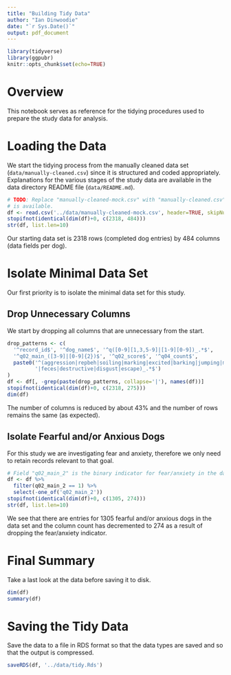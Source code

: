 ```yaml
---
title: "Building Tidy Data"
author: "Ian Dinwoodie"
date: "`r Sys.Date()`"
output: pdf_document
---
```


```r
library(tidyverse)
library(ggpubr)
knitr::opts_chunk$set(echo=TRUE)
```

# Overview

This notebook serves as reference for the tidying procedures used to prepare the
study data for analysis.

# Loading the Data

We start the tidying process from the manually cleaned data set
(`data/manually-cleaned.csv`) since it is structured and coded appropriately.
Explanations for the various stages of the study data are available in the data
directory README file (`data/README.md`).

```r
# TODO: Replace "manually-cleaned-mock.csv" with "manually-cleaned.csv" when it
# is available.
df <- read.csv('../data/manually-cleaned-mock.csv', header=TRUE, skipNul=TRUE)
stopifnot(identical(dim(df)+0, c(2318, 484)))
str(df, list.len=10)
```

Our starting data set is 2318 rows (completed dog entries) by 484 columns (data
fields per dog).

# Isolate Minimal Data Set

Our first priority is to isolate the minimal data set for this study.

## Drop Unnecessary Columns

We start by dropping all columns that are unnecessary from the start.

```r
drop_patterns <- c(
  '^record_id$', '^dog_name$', '^q([0-9][1,3,5-9]|[1-9][0-9])_.*$',
  '^q02_main_([3-9]|[0-9]{2})$', '^q02_score$', '^q04_count$',
  paste0('^(aggression|repbeh|soiling|marking|excited|barking|jumping|mounting',
         '|feces|destructive|disgust|escape)_.*$')
)
df <- df[, -grep(paste(drop_patterns, collapse='|'), names(df))]
stopifnot(identical(dim(df)+0, c(2318, 275)))
dim(df)
```

The number of columns is reduced by about 43% and the number of rows remains the
same (as expected).

## Isolate Fearful and/or Anxious Dogs

For this study we are investigating fear and anxiety, therefore we only need to
retain records relevant to that goal.

```r
# Field "q02_main_2" is the binary indicator for fear/anxiety in the data set.
df <- df %>%
  filter(q02_main_2 == 1) %>%
  select(-one_of('q02_main_2'))
stopifnot(identical(dim(df)+0, c(1305, 274)))
str(df, list.len=10)
```

We see that there are entries for 1305 fearful and/or anxious dogs in the data
set and the column count has decremented to 274 as a result of dropping the
fear/anxiety indicator.

# Final Summary

Take a last look at the data before saving it to disk.

```r
dim(df)
summary(df)
```

# Saving the Tidy Data

Save the data to a file in RDS format so that the data types are saved and so
that the output is compressed.

```r
saveRDS(df, '../data/tidy.Rds')
```
